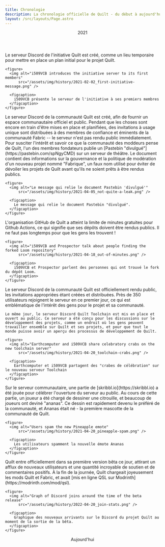 ```yaml
---
title: Chronologie
description: La chronologie officielle de Quilt - du début à aujourd'hui.
layout: /src/layouts/Page.astro
---
```



<div class:list={["timeline", rtlSettings().rtl ? "is-rtl" : ""]}>
  <Header>2021</Header>

  <Item id="2021-02-02" title="2 février 2021" icon="fas fa-wrench">
    Le serveur Discord de l'initiative Quilt est créé, comme un lieu temporaire pour mettre en place un plan initial pour le projet Quilt.

    <figure>
      <img alt="i509VCB introduces the initiative server to its first members"
          src="/assets/img/history/2021-02-02_first-initiative-message.png" />

      <figcaption>
        i509VCB présente le serveur de l'initiative à ses premiers membres
      </figcaption>
    </figure>

  </Item>
  <Item id="2021-04-04" title="4 avril 2021" icon="fas fa-people-carry-box">
    Le serveur Discord de la communauté Quilt est créé, afin de fournir un espace communautaire officiel et public. Pendant que les choses sont encore en train d'être mises en place et planifiées, des invitations à usage unique sont distribuées à des membres de confiance et éminents de la communauté Fabric -- le serveur n'est pas rendu public immédiatement.
  </Item>
  <Item id="2021-04-05" title="5 avril 2021" icon="fas fa-eyes">
    Pour susciter l'intérêt et savoir ce que la communauté des moddeurs pense de Quilt, l'un des membres fondateurs publie un [Pastebin "divulgué"](https://pastebin.com/spNgyCMD) sur un serveur de théâtre. Le document contient des informations sur la gouvernance et la politique de modération d'un nouveau projet nommé "Fabrique", un faux nom utilisé pour éviter de dévoiler les projets de Quilt avant qu'ils ne soient prêts à être rendus publics.

    <figure>
      <img alt="Le message qui relie le document Pastebin 'divulgué'"
          src="/assets/img/history/2021-04-05_not-quite-a-leak.png" />

      <figcaption>
        Le message qui relie le document Pastebin "divulgué".
      </figcaption>
    </figure>

  </Item>
  <Item id="2021-04-17" title="17 avril 2021" icon="fab fa-github">
    L'organisation GitHub de Quilt a atteint la limite de minutes gratuites pour Github Actions, ce qui signifie que ses dépôts doivent être rendus publics. Il ne faut pas longtemps pour que les gens les trouvent !

    <figure>
      <img alt="i509VCB and Prospector talk about people finding the forked Loom repository"
          src="/assets/img/history/2021-04-18_out-of-minutes.png" />

      <figcaption>
        i509VCB et Prospector parlent des personnes qui ont trouvé le fork du dépôt Loom.
      </figcaption>
    </figure>

  </Item>
  <Item id="2021-04-20" title="20 avril 2021" icon="fas fa-message-smile">
    Le serveur Discord de la communauté Quilt est officiellement rendu public, les invitations appropriées étant créées et distribuées. Près de 350 utilisateurs rejoignent le serveur en ce premier jour, ce qui est emblématique de l'intérêt des gens pour le projet et sa communauté.

    Le même jour, le serveur Discord Quilt Toolchain est mis en place et ouvert au public. Ce serveur a été conçu pour les discussions sur le développement des projets, comme un endroit où les gens peuvent travailler ensemble sur Quilt et ses projets, et pour que tout le monde puisse avoir un aperçu des processus de développement de Quilt.

    <figure>
      <img alt="Earthcomputer and i509VCB share celebratory crabs on the new toolchain server"
          src="/assets/img/history/2021-04-20_toolchain-crabs.png" />

      <figcaption>
        Earthcomputer et i509VCB partagent des "crabes de célébration" sur le nouveau serveur Toolchain
      </figcaption>
    </figure>

  </Item>
  <Item id="2021-04-20-later" title="20 avril 2021 (plus tard)" icon="fas fa-pumpkin">
    Sur le serveur communautaire, une partie de [skribbl.io](https://skribbl.io) a été jouée pour célébrer l'ouverture du serveur au public. Au cours de cette partie, un joueur a été chargé de dessiner une citrouille, et beaucoup de joueurs ont deviné "ananas". Ce dessin est rapidement devenu le préféré de la communauté, et Ananas était né - la première mascotte de la communauté de Quilt.

    <figure>
      <img alt="Users spam the new Pineapple emote"
          src="/assets/img/history/2021-04-20_pineapple-spam.png" />

      <figcaption>
        Les utilisateurs spamment la nouvelle émote Ananas
      </figcaption>
    </figure>

  </Item>
  <Item id="2021-04-22" title="20 avril 2022" icon="fas fa-tags">
    Quilt entre officiellement dans sa première version bêta ce jour, attirant un afflux de nouveaux utilisateurs et une quantité incroyable de soutien et de commentaires positifs. À la fin de la journée, Quilt chargeait joyeusement les mods Quilt et Fabric, et avait [mis en ligne QSL sur Modrinth](https://modrinth.com/mod/qsl).

    <figure>
      <img alt="Graph of Discord joins around the time of the beta release"
          src="/assets/img/history/2022-04-20_join-stats.png" />

      <figcaption>
        Graphique des nouveaux arrivants sur le Discord du projet Quilt au moment de la sortie de la bêta.
      </figcaption>
    </figure>

  </Item>
  <Header>Aujourd'hui</Header>

</div>
